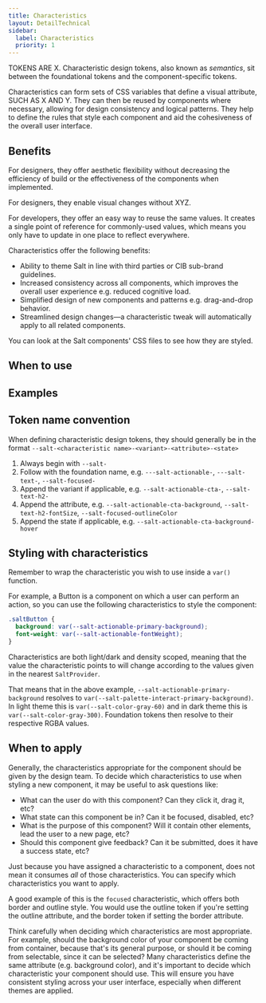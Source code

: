 ```yaml
---
title: Characteristics
layout: DetailTechnical
sidebar:
  label: Characteristics
  priority: 1
---
```


TOKENS ARE X. Characteristic design tokens, also known as _semantics_, sit between the foundational tokens and the component-specific tokens.

Characteristics can form sets of CSS variables that define a visual attribute, SUCH AS X AND Y. They can then be reused by components where necessary, allowing for design consistency and logical patterns. They help to define the rules that style each component and aid the cohesiveness of the overall user interface.

## Benefits

For designers, they offer aesthetic flexibility without decreasing the efficiency of build or the effectiveness of the components when implemented.

For designers, they enable visual changes without XYZ.

For developers, they offer an easy way to reuse the same values. It creates a single point of reference for commonly-used values, which means you only have to update in one place to reflect everywhere.

Characteristics offer the following benefits:

- Ability to theme Salt in line with third parties or CIB sub-brand guidelines.
- Increased consistency across all components, which improves the overall user experience e.g. reduced cognitive load.
- Simplified design of new components and patterns e.g. drag-and-drop behavior.
- Streamlined design changes—a characteristic tweak will automatically apply to all related components.

You can look at the Salt components' CSS files to see how they are styled.

## When to use

## Examples

## Token name convention

When defining characteristic design tokens, they should generally be in the format `--salt-<characteristic name>-<variant>-<attribute>-<state>`

1. Always begin with `--salt-`
2. Follow with the foundation name, e.g. `---salt-actionable-`, `---salt-text-`, `--salt-focused-`
3. Append the variant if applicable, e.g. `--salt-actionable-cta-`, `--salt-text-h2-`
4. Append the attribute, e.g. `--salt-actionable-cta-background`, `--salt-text-h2-fontSize`, `--salt-focused-outlineColor`
5. Append the state if applicable, e.g. `--salt-actionable-cta-background-hover`

## Styling with characteristics

Remember to wrap the characteristic you wish to use inside a `var()` function.

For example, a Button is a component on which a user can perform an action, so you can use the following characteristics to style the component:

```css
.saltButton {
  background: var(--salt-actionable-primary-background);
  font-weight: var(--salt-actionable-fontWeight);
}
```

Characteristics are both light/dark and density scoped, meaning that the value the characteristic points to will change according to the values given in the nearest `SaltProvider`.

That means that in the above example, `--salt-actionable-primary-background` resolves to `var(--salt-palette-interact-primary-background)`. In light theme this is `var(--salt-color-gray-60)` and in dark theme this is `var(--salt-color-gray-300)`. Foundation tokens then resolve to their respective RGBA values.

## When to apply

Generally, the characteristics appropriate for the component should be given by the design team. To decide which characteristics to use when styling a new component, it may be useful to ask questions like:

- What can the user do with this component? Can they click it, drag it, etc?
- What state can this component be in? Can it be focused, disabled, etc?
- What is the purpose of this component? Will it contain other elements, lead the user to a new page, etc?
- Should this component give feedback? Can it be submitted, does it have a success state, etc?

Just because you have assigned a characteristic to a component, does not mean it consumes _all_ of those characteristics. You can specify which characteristics you want to apply. 

A good example of this is the `focused` characteristic, which offers both border and outline style. You would use the outline token if you're setting the outline attribute, and the border token if setting the border attribute.

Think carefully when deciding which characteristics are most appropriate. For example, should the background color of your component be coming from container, because that's its general purpose, or should it be coming from selectable, since it can be selected? Many characteristics define the same attribute (e.g. background color), and it's important to decide which characteristic your component should use. This will ensure you have consistent styling across your user interface, especially when different themes are applied.
